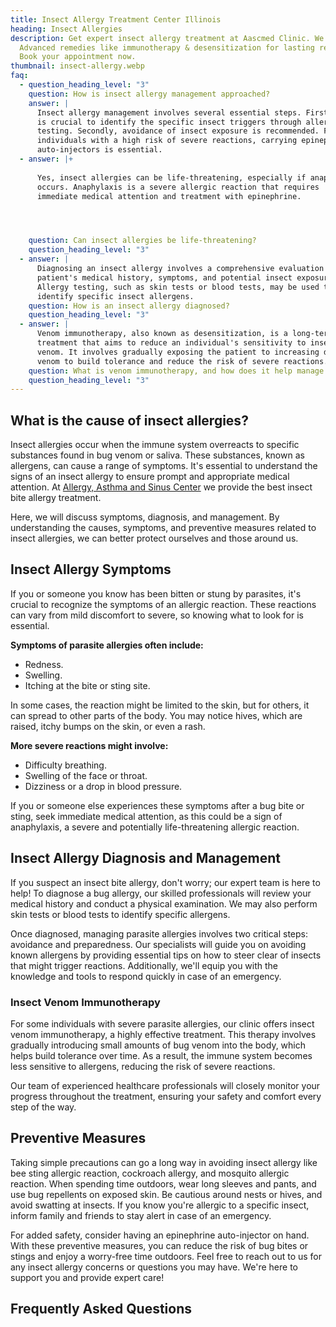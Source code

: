 ```yaml
---
title: Insect Allergy Treatment Center Illinois
heading: Insect Allergies
description: Get expert insect allergy treatment at Aascmed Clinic. We offer
  Advanced remedies like immunotherapy & desensitization for lasting relief.
  Book your appointment now.
thumbnail: insect-allergy.webp
faq:
  - question_heading_level: "3"
    question: How is insect allergy management approached?
    answer: |
      Insect allergy management involves several essential steps. Firstly, it
      is crucial to identify the specific insect triggers through allergy
      testing. Secondly, avoidance of insect exposure is recommended. For
      individuals with a high risk of severe reactions, carrying epinephrine
      auto-injectors is essential.
  - answer: |+
      
      Yes, insect allergies can be life-threatening, especially if anaphylaxis
      occurs. Anaphylaxis is a severe allergic reaction that requires
      immediate medical attention and treatment with epinephrine.




    question: Can insect allergies be life-threatening?
    question_heading_level: "3"
  - answer: |
      Diagnosing an insect allergy involves a comprehensive evaluation of the
      patient's medical history, symptoms, and potential insect exposures.
      Allergy testing, such as skin tests or blood tests, may be used to
      identify specific insect allergens.
    question: How is an insect allergy diagnosed?
    question_heading_level: "3"
  - answer: |
      Venom immunotherapy, also known as desensitization, is a long-term
      treatment that aims to reduce an individual's sensitivity to insect
      venom. It involves gradually exposing the patient to increasing doses of
      venom to build tolerance and reduce the risk of severe reactions.
    question: What is venom immunotherapy, and how does it help manage insect allergies?
    question_heading_level: "3"
---
```

## What is the cause of insect allergies?

Insect allergies occur when the immune system overreacts to specific substances found in bug venom or saliva. These substances, known as allergens, can cause a range of symptoms. It's essential to understand the signs of an insect allergy to ensure prompt and appropriate medical attention. At [Allergy, Asthma and Sinus Center](/) we provide the best insect bite allergy treatment.

Here, we will discuss symptoms, diagnosis, and management. By understanding the causes, symptoms, and preventive measures related to insect allergies, we can better protect ourselves and those around us.

<ButtonList />

## Insect Allergy Symptoms

If you or someone you know has been bitten or stung by parasites, it's crucial to recognize the symptoms of an allergic reaction. These reactions can vary from mild discomfort to severe, so knowing what to look for is essential.

**Symptoms of parasite allergies often include:**

- Redness.
- Swelling.
- Itching at the bite or sting site. 

In some cases, the reaction might be limited to the skin, but for others, it can spread to other parts of the body. You may notice hives, which are raised, itchy bumps on the skin, or even a rash.

**More severe reactions might involve:**

- Difficulty breathing.
- Swelling of the face or throat.
- Dizziness or a drop in blood pressure. 

If you or someone else experiences these symptoms after a bug bite or sting, seek immediate medical attention, as this could be a sign of anaphylaxis, a severe and potentially life-threatening allergic reaction.

## Insect Allergy Diagnosis and Management

If you suspect an insect bite allergy, don't worry; our expert team is here to help! To diagnose a bug allergy, our skilled professionals will review your medical history and conduct a physical examination. We may also perform skin tests or blood tests to identify specific allergens.

Once diagnosed, managing parasite allergies involves two critical steps: avoidance and preparedness. Our specialists will guide you on avoiding known allergens by providing essential tips on how to steer clear of insects that might trigger reactions. Additionally, we'll equip you with the knowledge and tools to respond quickly in case of an emergency.

### Insect Venom Immunotherapy

For some individuals with severe parasite allergies, our clinic offers insect venom immunotherapy, a highly effective treatment. This therapy involves gradually introducing small amounts of bug venom into the body, which helps build tolerance over time. As a result, the immune system becomes less sensitive to allergens, reducing the risk of severe reactions.

Our team of experienced healthcare professionals will closely monitor your progress throughout the treatment, ensuring your safety and comfort every step of the way.

## Preventive Measures

Taking simple precautions can go a long way in avoiding insect allergy like bee sting allergic reaction, cockroach allergy, and mosquito allergic reaction. When spending time outdoors, wear long sleeves and pants, and use bug repellents on exposed skin. Be cautious around nests or hives, and avoid swatting at insects. If you know you're allergic to a specific insect, inform family and friends to stay alert in case of an emergency. 

For added safety, consider having an epinephrine auto-injector on hand. With these preventive measures, you can reduce the risk of bug bites or stings and enjoy a worry-free time outdoors. Feel free to reach out to us for any insect allergy concerns or questions you may have. We're here to support you and provide expert care!

<ContactBanner />

## Frequently Asked Questions




